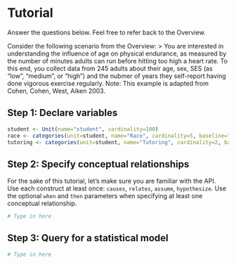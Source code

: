 # Tutorial 
Answer the questions below. Feel free to refer back to the Overview. 

Consider the following scenario from the Overview: 
> You are interested in understanding the influence of age on physical endurance, as measured by the number of minutes adults can run before hitting too high a heart rate. To this end, you collect data from 245 adults about their age, sex, SES (as "low", "medium", or "high") and the nubmer of years they self-report having done vigorous exercise regularly.
Note: This example is adapted from Cohen, Cohen, West, Aiken 2003.

## Step 1: Declare variables
```R
student <- Unit(name="student", cardinality=100)
race <- categories(unit=student, name="Race", cardinality=5, baseline="White")
tutoring <- categories(unit=student, name="Tutoring", cardinality=2, baseline="in-person")

```

## Step 2: Specify conceptual relationships 
For the sake of this tutorial, let's make sure you are familiar with the API. Use each construct at least once: ``causes``, ``relates``, ``assume``, ``hypothesize``. 
Use the optional ``when`` and ``then`` parameters when specifying at least one conceptual relationship.
```R
# Type in here
```

## Step 3: Query for a statistical model
```R
# Type in here
```
